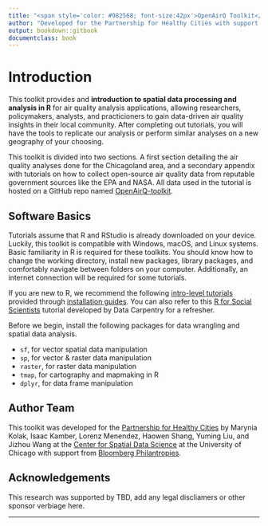 ```yaml
---
title: "<span style='color: #982568; font-size:42px'>OpenAirQ Toolkit</style>"
author: "Developed for the Partnership for Healthy Cities with support from Bloomberg Philathropies. Last Updated : `r Sys.Date()` on `r R.Version()$version.string`"
output: bookdown::gitbook
documentclass: book
---
```


# Introduction {-}
This toolkit provides and **introduction to spatial data processing and analysis in R** for air quality analysis applications, allowing researchers, policymakers, analysts, and practicioners to gain data-driven air quality insights in their local community. After completing out tutorials, you will have the tools to replicate our analysis or perform similar analyses on a new geography of your choosing.

This toolkit is divided into two sections. A first section detailing the air quality analyses done for the Chicagoland area, and a secondary appendix with tutorials on how to collect open-source air quality data from reputable government sources like the EPA and NASA. All data used in the tutorial is hosted on a GitHub repo named [OpenAirQ-toolkit](https://github.com/GeoDaCenter/OpenAirQ-toolkit/tree/master/data).

## Software Basics {-}
Tutorials assume that R and RStudio is already downloaded on your device. Luckily, this toolkit is compatible with Windows, macOS, and Linux systems. Basic familiarity in R is required for these toolkits. You should know how to change the working directory, install new packages, library packages, and comfortably navigate between folders on your computer. Additionally, an internet connection will be required for some tutorials.

If you are new to R, we recommend the following <a href="https://learn.datacamp.com/courses/free-introduction-to-r">intro-level tutorials</a> provided through <a href="https://rspatial.org/intr/1-introduction.html">installation guides</a>. You can also refer to this <a href="https://datacarpentry.org/r-socialsci/">R for Social Scientists</a> tutorial developed by Data Carpentry for a refresher.

Before we begin, install the following packages for data wrangling and spatial data analysis.

* `sf`, for vector spatial data manipulation
* `sp`, for vector & raster data manipulation
* `raster`, for raster data manipulation
* `tmap`, for cartography and mapmaking in R
* `dplyr`, for data frame manipulation

## Author Team {-}
This toolkit was developed for the [Partnership for Healthy Cities](https://partnershipforhealthycities.bloomberg.org/) by Marynia Kolak, Isaac Kamber, Lorenz Menendez, Haowen Shang, Yuming Liu, and Jizhou Wang at the [Center for Spatial Data Science](https://spatial.uchicago.edu/) at the University of Chicago with support from [Bloomberg Philantropies](https://www.bloomberg.org/).

## Acknowledgements {-}
This research was supported by TBD, add any legal discliamers or other sponsor verbiage here.

***

